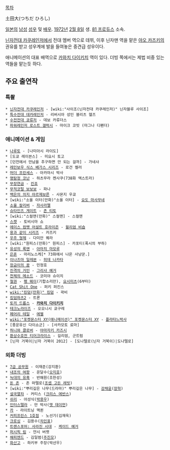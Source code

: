 [[목차]]

土田大(つちだ ひろし)

[[일본]]의 [[남성]] [[성우]] 및 [[배우]]. [[1972년]] [[2월 8일]] 생. [[81 프로듀스]] 소속.

[[닌자전대 카쿠레인저]]에서 전대 멤버 역으로 데뷔, 이후 닌자맨 역을 맡은 [[야오 카즈키]]의 권유를 받고 성우계에 발을 들여놓은 중견급 성우이다.

애니메이션의 대표 배역으로 [[카와치 다이키치]] 역이 있다. 더빙 쪽에서는 제법 비중 있는 역들을 맡는듯 하다.

== 주요 출연작 ==
=== 특촬 ===
 * [[닌자전대 카쿠레인저]] - [wiki:"사이조(닌자전대 카쿠레인저)" 닌자블루 사이조]
 * [[특수전대 데카레인저]] - 리버시아 성인 블리츠 헬즈
 * [[수전전대 쿄류저]] - 데보 카류더스
 * [[파워레인저 로스트 갤럭시]] - 마이크 코빗 (마그나 디펜더)

=== 애니메이션 & 게임 ===
 * [[나루토]] - [나미아시 라이도]
 * [도쿄 레이븐스] - 미요시 토고
 * [던전에서 만남을 추구하면 안 되는 걸까] - 가네샤
 * [[레인보우 식스 베가스 시리즈]] - 로건 켈러
 * [[머더 프린세스]] - 아카마시 박사
 * [[명탐정 코난]] - 하츠무라 켄사쿠(738화 엑스트라)
 * [[무장연금]] - [[킨죠]]
 * [[무적코털 보보보]] - 파나
 * [[백은의 의지 아르제보른]] - 사몬지 우쿄
 * [wiki:"소울 이터(만화)"소울 이터] - [[요도 마사무네]]
 * [[소울 칼리버]] - [[자사라멜]]
 * [[슈타인즈 게이트]] - [[존 티토]]
 * [wiki:"스컬맨(만화)" 스컬맨] - 스컬맨
 * [[스켓]] - 토비시마 쇼
 * [[에이스 컴뱃 어설트 호라이즌]] - [[윌리엄 비숍]]
 * [[용과 같이 시리즈]] - 카즈키
 * [[우주 형제]] - 다미안 퀘라
 * [wiki:"원피스(만화)" 원피스] - 카포티(폭시의 부하)
 * [[유성의 록맨]] - [[아마치 마모루]]
 * [[은혼]] - 마리노스케[* 73화에서 나온 사냥꾼.]
 * [[이나즈마 일레븐]] - [[히데 나카타]]
 * [[장금이의 꿈]] - 민정호
 * [[진격의 거인]] - [[그리샤 예거]]
 * [[천체의 메소드]] - 코미야 슈이치
 * [[철권]] - [[펭 웨이]](기합소리만), [[요시미츠]](6부터)
 * [[Cat Shit One]] - 퍼키 퍼킨스
 * [[wiki:"킹덤(만화)" 킹덤]] - 곽비
 * [[킹덤하츠2]] - 트론
 * [[토끼 드롭스]] - '''[[카와치 다이키치]]'''
 * [[테크노라이즈]] - 오오니시 쿄구레
 * [[페어리 테일(만화)|페어리 테일]] - [[에젤(페어리 테일)|에젤]]
 * [[wiki:"포켓몬스터 XY(애니메이션)" 포켓몬스터 XY]] - [[플라타느박사]]
 * [풍운유신 다이쇼군] - [사카모토 료마]
 * [[허니와 클로버]] - [[야마자키 카즈시]]
 * [[환상수호전 티어크라이스]] - 길리엄, 군트럼
 * [닌자 거북이|닌자 거북이 2012] - [도나텔로(닌자 거북이)|도나텔로]

=== 외화 더빙 ===
 * [[7급 공무원]] - 이재준(강지환)
 * [[내조의 여왕]] - 온달수([[오지호]])
 * [[늑대의 유혹]] - 반해원(조한성)
 * [[돈 존]] - 존 마텔로([[조셉 고든 레빗]])
 * [wiki:"뿌리깊은 나무(드라마)" 뿌리깊은 나무] - [[강채윤]]([[장혁]])
 * [[설국열차]] - 커티스 ([[크리스 에반스]])
 * [[쉬리]] - 어성식([[박용우]])
 * [[인터스텔라]] - 만 박사([[맷 데이먼]])
 * [[카]] - 라이트닝 맥퀸
 * [[커피프린스 1호점]] - 노선기(김재욱)
 * [[크로싱]] - 김용수([[차인표]])
 * [[트랜스포머: 사라진 시대(영화)|트랜스포머: 사라진 시대]] - [[케이드 예거]]
 * [[퍼시픽 림]] - 얀시 버켓
 * [[해피엔드]] - 김일범([[주진모]])
 * [[화산고]] - 하키부 주장(박선우)
